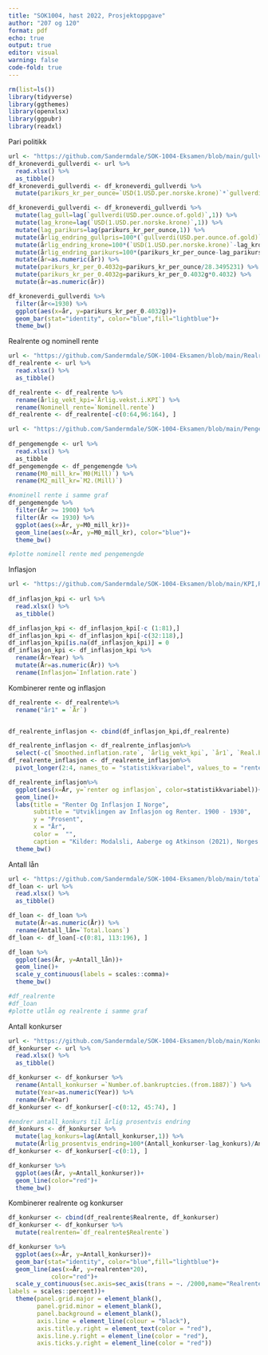 ```yaml
---
title: "SOK1004, høst 2022, Prosjektoppgave"
author: "207 og 120"
format: pdf
echo: true
output: true
editor: visual
warning: false
code-fold: true
---
```


```r
rm(list=ls()) 
library(tidyverse)
library(ggthemes)
library(openxlsx)
library(ggpubr)
library(readxl)
```

Pari politikk

```r
url <- "https://github.com/Sandermdale/SOK-1004-Eksamen/blob/main/gullverdi%20og%20kroneverdi.xlsx?raw=true"
df_kroneverdi_gullverdi <- url %>%  
  read.xlsx() %>% 
  as_tibble() 
df_kroneverdi_gullverdi <- df_kroneverdi_gullverdi %>% 
  mutate(parikurs_kr_per_ounce=`USD(1.USD.per.norske.krone)`*`gullverdi(USD.per.ounce.of.gold)` )
```

```r
df_kroneverdi_gullverdi <- df_kroneverdi_gullverdi %>%
  mutate(lag_gull=lag(`gullverdi(USD.per.ounce.of.gold)`,1)) %>% 
  mutate(lag_krone=lag(`USD(1.USD.per.norske.krone)`,1)) %>% 
  mutate(lag_parikurs=lag(parikurs_kr_per_ounce,1)) %>% 
  mutate(årlig_endring_gullpris=100*(`gullverdi(USD.per.ounce.of.gold)`-lag_gull)/`gullverdi(USD.per.ounce.of.gold)`) %>% 
  mutate(årlig_endring_krone=100*(`USD(1.USD.per.norske.krone)`-lag_krone)/`USD(1.USD.per.norske.krone)`) %>% 
  mutate(årlig_endring_parikurs=100*(parikurs_kr_per_ounce-lag_parikurs)/parikurs_kr_per_ounce) %>% 
  mutate(år=as.numeric(år)) %>% 
  mutate(parikurs_kr_per_0.4032g=parikurs_kr_per_ounce/28.3495231) %>% 
  mutate(parikurs_kr_per_0.4032g=parikurs_kr_per_0.4032g*0.4032) %>% 
  mutate(år=as.numeric(år))
```

```r
df_kroneverdi_gullverdi %>% 
  filter(år<=1930) %>% 
  ggplot(aes(x=år, y=parikurs_kr_per_0.4032g))+
  geom_bar(stat="identity", color="blue",fill="lightblue")+
  theme_bw()
```

Realrente og nominell rente

```r
url <- "https://github.com/Sandermdale/SOK-1004-Eksamen/blob/main/Realrente.xlsx?raw=true"
df_realrente <- url %>%  
  read.xlsx() %>% 
  as_tibble() 
```

```r
df_realrente <- df_realrente %>% 
  rename(årlig_vekt_kpi=`Årlig.vekst.i.KPI`) %>% 
  rename(Nominell_rente=`Nominell.rente`)
df_realrente <- df_realrente[-c(0:64,96:164), ]
```

```r
url <- "https://github.com/Sandermdale/SOK-1004-Eksamen/blob/main/Pengemengde.xlsx?raw=true"
  
df_pengemengde <- url %>%  
  read.xlsx() %>% 
  as_tibble
df_pengemengde <- df_pengemengde %>% 
  rename(M0_mill_kr=`M0(Mill)`) %>% 
  rename(M2_mill_kr=`M2.(Mill)`)
```

```r
#nominell rente i samme graf
df_pengemengde %>% 
  filter(År >= 1900) %>% 
  filter(År <= 1930) %>% 
  ggplot(aes(x=År, y=M0_mill_kr))+
  geom_line(aes(x=År, y=M0_mill_kr), color="blue")+
  theme_bw()
```

```r
#plotte nominell rente med pengemengde
```

Inflasjon

```r
url <- "https://github.com/Sandermdale/SOK-1004-Eksamen/blob/main/KPI,Rente%20og%20Inlfasjon.xlsx?raw=true"
  
df_inflasjon_kpi <- url %>%  
  read.xlsx() %>% 
  as_tibble()
```

```r
df_inflasjon_kpi <- df_inflasjon_kpi[-c (1:81),] 
df_inflasjon_kpi <- df_inflasjon_kpi[-c(32:118),]
df_inflasjon_kpi[is.na(df_inflasjon_kpi)] = 0 
df_inflasjon_kpi <- df_inflasjon_kpi %>% 
  rename(År=Year) %>% 
  mutate(År=as.numeric(År)) %>% 
  rename(Inflasjon=`Inflation.rate`)
```

Kombinerer rente og inflasjon

```r
df_realrente <- df_realrente%>%
  rename("år1" = `År`)


df_realrente_inflasjon <- cbind(df_inflasjon_kpi,df_realrente)

df_realrente_inflasjon <- df_realrente_inflasjon%>%
  select(-c(`Smoothed.inflation.rate`, `årlig_vekt_kpi`, `år1`, `Real.bond.yield`, `Real.loans.rate`,`Wholesale.price.index`,`CPI`, `Real.marginal.rate`, `Real.deposit.rate` ))
df_realrente_inflasjon <- df_realrente_inflasjon%>%
  pivot_longer(2:4, names_to = "statistikkvariabel", values_to = "renter og inflasjon")
```

```r
df_realrente_inflasjon%>%
  ggplot(aes(x=År, y=`renter og inflasjon`, color=statistikkvariabel))+
  geom_line()+
  labs(title = "Renter Og Inflasjon I Norge", 
       subtitle = "Utviklingen av Inflasjon og Renter. 1900 - 1930",
       y = "Prosent",
       x = "År",
       color =  "",
       caption = "Kilder: Modalsli, Aaberge og Atkinson (2021), Norges Bank") +
  theme_bw()
```

Antall lån

```r
url <- "https://github.com/Sandermdale/SOK-1004-Eksamen/blob/main/totale%20l%C3%A5n.xlsx?raw=true"
df_loan <- url %>%  
  read.xlsx() %>% 
  as_tibble() 
```

```r
df_loan <- df_loan %>% 
  mutate(År=as.numeric(År)) %>%
  rename(Antall_lån=`Total.loans`)
df_loan <- df_loan[-c(0:81, 113:196), ]
```

```r
df_loan %>%
  ggplot(aes(År, y=Antall_lån))+
  geom_line()+
  scale_y_continuous(labels = scales::comma)+
  theme_bw()
```

```r
#df_realrente
#df_loan
#plotte utlån og realrente i samme graf
```

Antall konkurser

```r
url <- "https://github.com/Sandermdale/SOK-1004-Eksamen/blob/main/Konkurs%201920%20(eksamen-1004).xlsx?raw=true"
df_konkurser <- url %>%  
  read.xlsx() %>% 
  as_tibble() 
```

```r
df_konkurser <- df_konkurser %>% 
  rename(Antall_konkurser =`Number.of.bankruptcies.(from.1887)`) %>% 
  mutate(Year=as.numeric(Year)) %>% 
  rename(År=Year)
df_konkurser <- df_konkurser[-c(0:12, 45:74), ]
```

```r
#endrer antall_konkurs til årlig prosentvis endring
df_konkurs <- df_konkurser %>% 
  mutate(lag_konkurs=lag(Antall_konkurser,1)) %>%
  mutate(Årlig_prosentvis_endring=100*(Antall_konkurser-lag_konkurs)/Antall_konkurser)
df_konkurser <- df_konkurser[-c(0:1), ]
```

```r
df_konkurser %>%
  ggplot(aes(År, y=Antall_konkurser))+
  geom_line(color="red")+
  theme_bw()
```

Kombinerer realrente og konkurser

```r
df_konkurser <- cbind(df_realrente$Realrente, df_konkurser)
df_konkurser <- df_konkurser %>% 
  mutate(realrenten=`df_realrente$Realrente`)
```

```r
df_konkurser %>% 
  ggplot(aes(x=År, y=Antall_konkurser))+
  geom_bar(stat="identity", color="blue",fill="lightblue")+
  geom_line(aes(x=År, y=realrenten*20), 
            color="red")+
  scale_y_continuous(sec.axis=sec_axis(trans = ~. /2000,name="Realrente i %",
labels = scales::percent))+
  theme(panel.grid.major = element_blank(), 
        panel.grid.minor = element_blank(),
        panel.background = element_blank(),
        axis.line = element_line(colour = "black"),
        axis.title.y.right = element_text(color = "red"),
        axis.line.y.right = element_line(color = "red"),
        axis.ticks.y.right = element_line(color = "red"))
```
